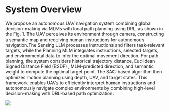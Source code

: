 # System Overview

We propose an autonomous UAV navigation system combining global decision-making via MLMs with local path planning using DRL, as shown in the Fig. 1. The UAV perceives its environment through camera, constructing a semantic map and receiving human instructions for autonomous navigation.The Sensing LLM processes instructions and filters task-relevant targets, while the Planning MLM integrates instructions, selected targets, and environmental data to infer the optimal movement direction.        For path planning, the system considers historical trajectory distance, Euclidean Signed Distance Field (ESDF) , MLM-predicted direction, and semantic weight to compute the optimal target point. The SAC-based algorithm then optimizes motion planning using depth, UAV, and target states.       This framework enables UAVs to efficiently interpret human instructions and autonomously navigate complex environments by combining high-level decision-making with DRL-based path optimization.


![](./pictureAeroBrain/frame_heavy_final3.png)
